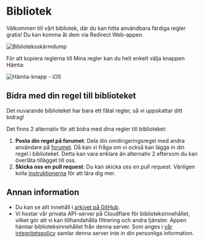 # Bibliotek

Välkommen till vårt bibliotek, där du kan hitta användbara färdiga regler gratis! Du kan komma åt dem via Redirect Web-appen.

![Biblioteksskärmdump](/img/library-screenshot.webp)

För att kopiera reglerna till Mina regler kan du helt enkelt välja knappen Hämta:

![Hämta-knapp - iOS](/img/library-get-button-ios.gif)

## Bidra med din regel till biblioteket

Det nuvarande biblioteket har bara ett fåtal regler, så vi uppskattar ditt bidrag!

Det finns 2 alternativ för att bidra med dina regler till biblioteket:

1. **Posta din regel på forumet**: Dela din omdirigeringsregel med andra användare på [forumet](https://github.com/mshibanami/redirect-web/discussions/categories/redirect-rules). Då kan vi fråga om vi också kan lägga in din regel i biblioteket. Detta kan vara enklare än alternativ 2 eftersom du kan överlåta tillägget till oss.
2. **Skicka oss en pull request**: Du kan skicka oss en pull request. Vänligen kolla [instruktionerna](https://github.com/mshibanami/redirect-web/tree/main/library) för att lära dig mer.

## Annan information

- Du kan se allt innehåll i [arkivet på GitHub](https://github.com/mshibanami/redirect-web/tree/main/library).
- Vi hostar vår privata API-server på Cloudflare för biblioteksinnehållet, vilket gör att vi kan tillhandahålla filtrering och andra tjänster. Appen hämtar biblioteksinnehållet från denna server. Som anges i [vår integritetspolicy](/privacy-policy.mdx) samlar denna server inte in din personliga information.
